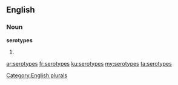 ==English==

===Noun===
'''serotypes'''

# {{plural of|[[serotype]]}}

[[Category:English plurals]]

[[ar:serotypes]]
[[fr:serotypes]]
[[ku:serotypes]]
[[my:serotypes]]
[[ta:serotypes]]
